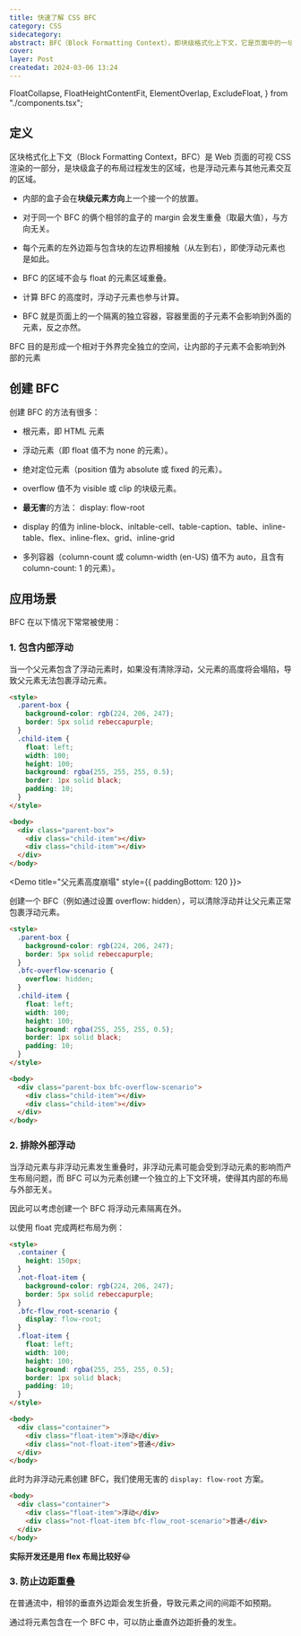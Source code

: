 ```yaml
---
title: 快速了解 CSS BFC
category: CSS
sidecategory:
abstract: BFC（Block Formatting Context），即块级格式化上下文，它是页面中的一块渲染区域，并且有一套属于自己的渲染规则。
cover:
layer: Post
createdat: 2024-03-06 13:24
---
```


  FloatCollapse,
  FloatHeightContentFit,
  ElementOverlap,
  ExcludeFloat,
} from "./components.tsx";

## 定义

区块格式化上下文（Block Formatting Context，BFC）是 Web 页面的可视 CSS 渲染的一部分，是块级盒子的布局过程发生的区域，也是浮动元素与其他元素交互的区域。

- 内部的盒子会在**块级元素方向**上一个接一个的放置。

- 对于同一个 BFC 的俩个相邻的盒子的 margin 会发生重叠（取最大值），与方向无关。

- 每个元素的左外边距与包含块的左边界相接触（从左到右），即使浮动元素也是如此。

- BFC 的区域不会与 float 的元素区域重叠。

- 计算 BFC 的高度时，浮动子元素也参与计算。

- BFC 就是页面上的一个隔离的独立容器，容器里面的子元素不会影响到外面的元素，反之亦然。

BFC 目的是形成一个相对于外界完全独立的空间，让内部的子元素不会影响到外部的元素

## 创建 BFC

创建 BFC 的方法有很多：

- 根元素，即 HTML 元素

- 浮动元素（即 float 值不为 none 的元素）。

- 绝对定位元素（position 值为 absolute 或 fixed 的元素）。

- overflow 值不为 visible 或 clip 的块级元素。

- **最无害**的方法： display: flow-root

- display 的值为 inline-block、inltable-cell、table-caption、table、inline-table、flex、inline-flex、grid、inline-grid

- 多列容器（column-count 或 column-width (en-US) 值不为 auto，且含有 column-count: 1 的元素）。

## 应用场景

BFC 在以下情况下常常被使用：

### 1. 包含内部浮动

当一个父元素包含了浮动元素时，如果没有清除浮动，父元素的高度将会塌陷，导致父元素无法包裹浮动元素。

```html
<style>
  .parent-box {
    background-color: rgb(224, 206, 247);
    border: 5px solid rebeccapurple;
  }
  .child-item {
    float: left;
    width: 100;
    height: 100;
    background: rgba(255, 255, 255, 0.5);
    border: 1px solid black;
    padding: 10;
  }
</style>

<body>
  <div class="parent-box">
    <div class="child-item"></div>
    <div class="child-item"></div>
  </div>
</body>
```

<Demo title="父元素高度崩塌" style={{ paddingBottom: 120 }}>
  <FloatCollapse />
</Demo>

创建一个 BFC（例如通过设置 overflow: hidden），可以清除浮动并让父元素正常包裹浮动元素。

```html
<style>
  .parent-box {
    background-color: rgb(224, 206, 247);
    border: 5px solid rebeccapurple;
  }
  .bfc-overflow-scenario {
    overflow: hidden;
  }
  .child-item {
    float: left;
    width: 100;
    height: 100;
    background: rgba(255, 255, 255, 0.5);
    border: 1px solid black;
    padding: 10;
  }
</style>

<body>
  <div class="parent-box bfc-overflow-scenario">
    <div class="child-item"></div>
    <div class="child-item"></div>
  </div>
</body>
```

<Demo title="父元素自适应高度">
  <FloatHeightContentFit />
</Demo>

### 2. 排除外部浮动

当浮动元素与非浮动元素发生重叠时，非浮动元素可能会受到浮动元素的影响而产生布局问题，而 BFC 可以为元素创建一个独立的上下文环境，使得其内部的布局与外部无关。

因此可以考虑创建一个 BFC 将浮动元素隔离在外。

以使用 float 完成两栏布局为例：

```html
<style>
  .container {
    height: 150px;
  }
  .not-float-item {
    background-color: rgb(224, 206, 247);
    border: 5px solid rebeccapurple;
  }
  .bfc-flow_root-scenario {
    display: flow-root;
  }
  .float-item {
    float: left;
    width: 100;
    height: 100;
    background: rgba(255, 255, 255, 0.5);
    border: 1px solid black;
    padding: 10;
  }
</style>

<body>
  <div class="container">
    <div class="float-item">浮动</div>
    <div class="not-float-item">普通</div>
  </div>
</body>
```

<Demo title="浮动元素与非浮动元素重叠">
  <ElementOverlap />
</Demo>

此时为非浮动元素创建 BFC，我们使用无害的 `display: flow-root` 方案。

```html
<body>
  <div class="container">
    <div class="float-item">浮动</div>
    <div class="not-float-item bfc-flow_root-scenario">普通</div>
  </div>
</body>
```

<Demo title="排除外部浮动">
  <ExcludeFloat />
</Demo>

**实际开发还是用 flex 布局比较好**😂

### 3. 防止边距重叠

在普通流中，相邻的垂直外边距会发生折叠，导致元素之间的间距不如预期。

通过将元素包含在一个 BFC 中，可以防止垂直外边距折叠的发生。


